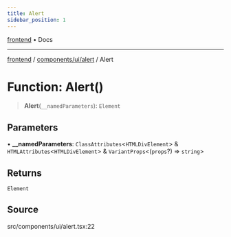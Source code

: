```yaml
---
title: Alert
sidebar_position: 1
---
```


[frontend](../../../..) • Docs

***

[frontend](../../../..) / [components/ui/alert](..) / Alert

# Function: Alert()

> **Alert**(`__namedParameters`): `Element`

## Parameters

• **\_\_namedParameters**: `ClassAttributes`\<`HTMLDivElement`\> & `HTMLAttributes`\<`HTMLDivElement`\> & `VariantProps`\<(`props`?) => `string`\>

## Returns

`Element`

## Source

src/components/ui/alert.tsx:22
